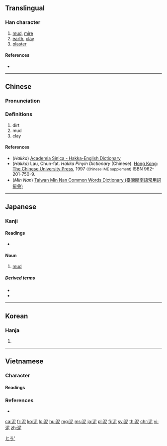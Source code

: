 ==Translingual==

===Han character===
{{Han char|rn=85|rad=水|as=05|sn=8|four=3711<sub>1</sub>|canj=水尸心 (ESP)|ids=⿰[[氵]][[尼]]}}

# [[mud]], [[mire]]
# [[earth]], [[clay]]
# [[plaster]]

====References====
* {{Han ref|kx=0617.110|dkj=17311|dj=1012.080|hdz=31595.080|uh=6CE5|ud=27877|bh=AA64|bd=43620}}

----

==Chinese==
{{zh-forms}}

===Pronunciation===
{{zh-pron
|m=ní,nì,nǐ,niè,nìng
|c=nai4,nei6
|h=pfs=nî, nâi;hpy=ni2, nai2
|h_note=nî - literary; nâi - colloquial
|mn=nî
|w=
|mc=y
|oc=y
|ma=Zh-ní.ogg
|cat=n
}}

===Definitions===
{{zh-hanzi}}

# dirt
# mud
# clay

====References====
*(''Hakka'') [http://minhakka.ling.sinica.edu.tw/bkg/hakyin/search.php?DETAIL=1&LIMIT=id=27147&dbname=su_tian_1&graph=2 Academia Sinica - Hakka-English Dictionary]
*(''Hakka'') Lau, Chun-fat. ''Hakka Pinyin Dictionary'' (Chinese). [[Hong Kong]]: [[w:Chinese University of Hong Kong|The Chinese University Press]], 1997 <small>(Chinese IME supplement)</small> ISBN 962-201-750-9.
*(''Min Nan'') [http://twblg.dict.edu.tw/holodict_new/index.html Taiwan Min Nan Common Words Dictionary (臺灣閩南語常用詞辭典)]

----

==Japanese==

===Kanji===
{{ja-kanji|grade=c|rs=水05}}

====Readings====
* {{ja-readings|goon=[[ない]] (nai) {{non-joyo-reading}}|kanon=[[でい]] (dei)|kun=[[どろ]] (doro), [[なずむ]] (nazumu)}}

====Noun====
{{ja-noun|どろ}}

# [[mud]]

=====Derived terms=====
* {{term|lang=ja|泥沼||tr=doronuma|[[bog]]}}
* {{term|lang=ja|泥仕合||tr=dorojiai|[[mudslinging]]}}

[[Category:1000 Japanese basic words|とろ']]

----

==Korean==

===Hanja===
{{ko-hanja|hangeul=[[니]], [[이]]|eumhun=|rv=ni, i|mr=ni, i|y=ni, i}}

# {{defn|lang=ko|sort=水05}}

----

==Vietnamese==

===Character===

====Readings====
{{vi-readings|hv=nê, nệ, nễ|nom=nê, nơi, nè, nề, nể, nệ|sort=水05}}

===References===
* {{R:WinVNKey:Lê Sơn Thanh}}

[[ca:泥]]
[[fr:泥]]
[[ko:泥]]
[[lo:泥]]
[[hu:泥]]
[[mg:泥]]
[[ms:泥]]
[[ja:泥]]
[[pl:泥]]
[[fi:泥]]
[[sv:泥]]
[[th:泥]]
[[chr:泥]]
[[vi:泥]]
[[zh:泥]]
